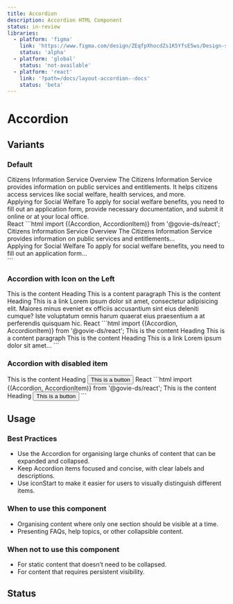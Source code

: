 ```yaml
---
title: Accordion
description: Accordion HTML Component
status: in-review
libraries:
  - platform: 'figma'
    link: 'https://www.figma.com/design/ZEqfpXhocdZs1K5YfsE5ws/Design-system?node-id=4500-3185'
    status: 'alpha'
  - platform: 'global'
    status: 'not-available'
  - platform: 'react'
    link: '?path=/docs/layout-accordion--docs'
    status: 'beta'
---
```


# Accordion

## Variants

### Default

<ComponentContainer>
  <Accordion>
    <AccordionItem label="What is the Citizens Information Service?">
      <div className="gi-px-3 gi-py-3 gi-gap-3 gi-flex gi-flex-col">
        <Heading size="xs" as="h2">
          Citizens Information Service Overview
        </Heading>
        <Paragraph>
          The Citizens Information Service provides information on public
          services and entitlements. It helps citizens access services like
          social welfare, health services, and more.
        </Paragraph>
      </div>
    </AccordionItem>
    <AccordionItem label="How can I apply for social welfare benefits?">
      <div className="gi-px-3 gi-py-3 gi-gap-3 gi-flex gi-flex-col">
        <Heading size="xs" as="h2">
          Applying for Social Welfare
        </Heading>
        <Paragraph>
          To apply for social welfare benefits, you need to fill out an
          application form, provide necessary documentation, and submit it
          online or at your local office.
        </Paragraph>
      </div>
    </AccordionItem>
  </Accordion>
</ComponentContainer>

<Tabs id="tab1">
  <TabList>
    <TabItem value="tab12" checked>
      React
    </TabItem>
  </TabList>
  <TabPanel value="tab12">
    ```html import {(Accordion, AccordionItem)} from '@govie-ds/react';
    <Accordion>
      <AccordionItem label="What is the Citizens Information Service?">
        <div className="gi-px-3 gi-py-3 gi-gap-3 gi-flex gi-flex-col">
          <Heading size="xs" as="h2">
            Citizens Information Service Overview
          </Heading>
          <Paragraph>
            The Citizens Information Service provides information on public
            services and entitlements...
          </Paragraph>
        </div>
      </AccordionItem>
      <AccordionItem label="How can I apply for social welfare benefits?">
        <div className="gi-px-3 gi-py-3 gi-gap-3 gi-flex gi-flex-col">
          <Heading size="xs" as="h2">
            Applying for Social Welfare
          </Heading>
          <Paragraph>
            To apply for social welfare benefits, you need to fill out an
            application form...
          </Paragraph>
        </div>
      </AccordionItem>
    </Accordion>
    ```
  </TabPanel>
</Tabs>

### Accordion with Icon on the Left

<ComponentContainer>
  <Accordion iconStart>
    <AccordionItem label="Label1">
      <Heading size="xs" as="h2">
        This is the content Heading
      </Heading>
      <Paragraph>This is a content paragraph</Paragraph>
    </AccordionItem>
    <AccordionItem label="Label2">
      <Heading size="xs" as="h2">
        This is the content Heading
      </Heading>
      <Link href="#">This is a link</Link>
      <Paragraph>
        Lorem ipsum dolor sit amet, consectetur adipisicing elit. Maiores minus
        eveniet ex officiis accusantium sint eius deleniti cumque? Iste
        voluptatum omnis harum quaerat eius praesentium a at perferendis
        quisquam hic.
      </Paragraph>
    </AccordionItem>
  </Accordion>
</ComponentContainer>

<Tabs id="tab2">
  <TabList>
    <TabItem checked value="tab21">
      React
    </TabItem>
  </TabList>
  <TabPanel value="tab21">
    ```html import {(Accordion, AccordionItem)} from '@govie-ds/react';
    <Accordion iconStart={true}>
      <AccordionItem label="Label1">
        <Heading size="xs" as="h2">
          This is the content Heading
        </Heading>
        <Paragraph>This is a content paragraph</Paragraph>
      </AccordionItem>
      <AccordionItem label="Label2">
        <Heading size="xs" as="h2">
          This is the content Heading
        </Heading>
        <Link href="#">This is a link</Link>
        <Paragraph>Lorem ipsum dolor sit amet...</Paragraph>
      </AccordionItem>
    </Accordion>
    ```
  </TabPanel>
</Tabs>

### Accordion with disabled item

<ComponentContainer>
  <Accordion>
    <AccordionItem disabled label="Disabled Accordion">
      <Heading size="xs" as="h2">
        This is the content Heading
      </Heading>
      <Button>This is a button</Button>
    </AccordionItem>
  </Accordion>
</ComponentContainer> <Tabs id="tab3">
  <TabList>
    <TabItem value="tab31" checked>
      React
    </TabItem>
  </TabList>
  <TabPanel value="tab31">
    ```html import {(Accordion, AccordionItem)} from '@govie-ds/react';
    <Accordion>
      <AccordionItem disabled label="Disabled Accordion">
        <Heading size="xs" as="h2">
          This is the content Heading
        </Heading>
        <Button>This is a button</Button>
      </AccordionItem>
    </Accordion>
    ```
  </TabPanel>
</Tabs>

## Usage

### Best Practices

- Use the Accordion for organising large chunks of content that can be expanded and collapsed.
- Keep Accordion items focused and concise, with clear labels and descriptions.
- Use iconStart to make it easier for users to visually distinguish different items.

### When to use this component

- Organising content where only one section should be visible at a time.
- Presenting FAQs, help topics, or other collapsible content.

### When not to use this component

- For static content that doesn’t need to be collapsed.
- For content that requires persistent visibility.

## Status

<ComponentStatusBlock componentId="accordion" />

